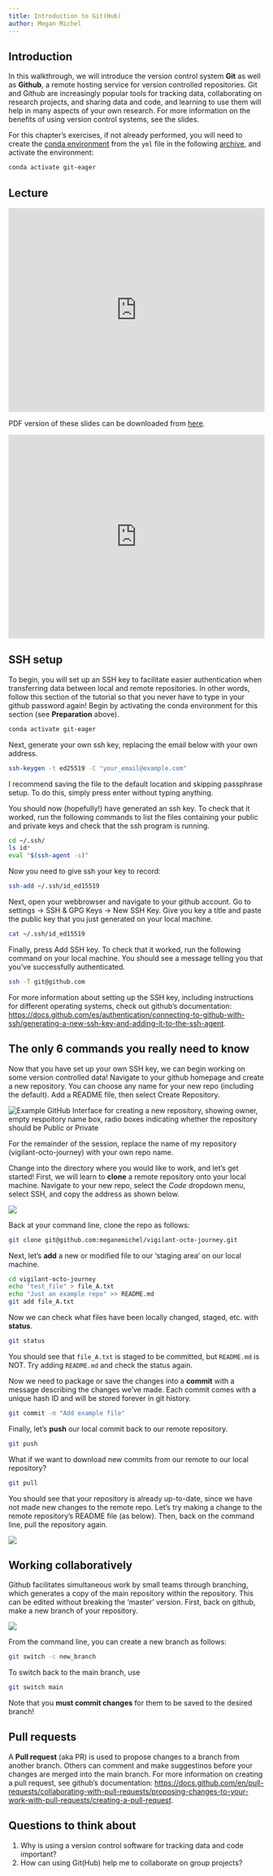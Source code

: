 ```yaml
---
title: Introduction to Git(Hub)
author: Megan Michel
---
```


## Introduction

In this walkthrough, we will introduce the version control system **Git** as well as **Github**, a remote hosting service for version controlled repositories. Git and Github are increasingly popular tools for tracking data, collaborating on research projects, and sharing data and code, and learning to use them will help in many aspects of your own research. For more information on the benefits of using version control systems, see the slides.

::: {.callout-tip}
For this chapter's exercises, if not already performed, you will need to create the [conda environment](before-you-start.qmd#creating-a-conda-environment) from the `yml` file in the following [archive](https://doi.org/10.5281/zenodo.6983119), and activate the environment:

```bash
conda activate git-eager
```
:::


## Lecture

<iframe src="https://docs.google.com/presentation/d/e/2PACX-1vR07xSxl-AaB6df4Mu4BN4X41U5SM41fKy0gvZ7sSSPtqRoF2RqFth-aduhN9nkRpkdzP0N6fb5x5Ok/embed?start=true&loop=true&delayms=10000" frameborder="0" width="100%" height="400px" allowfullscreen="true" mozallowfullscreen="true" webkitallowfullscreen="true"></iframe>

PDF version of these slides can be downloaded from [here](<https://github.com/SPAAM-community/https://github.com/SPAAM-community/wss-summer-school/raw/main/docs/raw/main/docs/assets/slides/2022/2b-intro-to-github/SPAAM%20Summer%20School%202022%20-%202B%20-%20Introduction%20to%20Git(Hub).pdf>).

<iframe width="100%" height="400px" src="https://www.youtube.com/embed/Eh9TldDahW0" title="YouTube video player" frameborder="0" allow="accelerometer; autoplay; clipboard-write; encrypted-media; gyroscope; picture-in-picture" allowfullscreen></iframe>

## SSH setup

To begin, you will set up an SSH key to facilitate easier authentication when transferring data between local and remote repositories. In other words, follow this section of the tutorial so that you never have to type in your github password again!
Begin by activating the conda environment for this section (see **Preparation** above).

```bash
conda activate git-eager
```

Next, generate your own ssh key, replacing the email below with your own address.

```bash
ssh-keygen -t ed25519 -C "your_email@example.com"
```

I recommend saving the file to the default location and skipping passphrase setup. To do this, simply press enter without typing anything.

You should now (hopefully!) have generated an ssh key. To check that it worked, run the following commands to list the files containing your public and private keys and check that the ssh program is running.

```bash
cd ~/.ssh/
ls id*
eval "$(ssh-agent -s)"
```

Now you need to give ssh your key to record:

```bash
ssh-add ~/.ssh/id_ed15519
```

Next, open your webbrowser and navigate to your github account. Go to settings -> SSH & GPG Keys -> New SSH Key. Give you key a title and paste the public key that you just generated on your local machine.

```bash
cat ~/.ssh/id_ed15519
```

Finally, press Add SSH key. To check that it worked, run the following command on your local machine. You should see a message telling you that you've successfully authenticated.

```bash
ssh -T git@github.com
```

For more information about setting up the SSH key, including instructions for different operating systems, check out github's documentation: [https://docs.github.com/es/authentication/connecting-to-github-with-ssh/generating-a-new-ssh-key-and-adding-it-to-the-ssh-agent](https://docs.github.com/es/authentication/connecting-to-github-with-ssh/generating-a-new-ssh-key-and-adding-it-to-the-ssh-agent).

## The only 6 commands you really need to know

Now that you have set up your own SSH key, we can begin working on some version controlled data! Navigate to your github homepage and create a new repository. You can choose any name for your new repo (including the default). Add a README file, then select Create Repository.

![Example GitHub Interface for creating a new repository, showing owner, empty respoitory name box, radio boxes indicating whether the repository should be Public or Private](assets/images/chapters/introduction-to-git/create_repo.png)
<!-- TODO -->
<!-- alt text/captions for all images-->

:::  {.callout-note}
For the remainder of the session, replace the name of my repository (vigilant-octo-journey) with your own repo name.
:::
<!-- TODO -->
<!-- replace all 'notes' with call outs -->

Change into the directory where you would like to work, and let's get started!
First, we will learn to **clone** a remote repository onto your local machine. Navigate to your new repo, select the _Code_ dropdown menu, select SSH, and copy the address as shown below.

![](assets/images/chapters/introduction-to-git/git_clone.png)

Back at your command line, clone the repo as follows:

```bash
git clone git@github.com:meganemichel/vigilant-octo-journey.git
```

Next, let's **add** a new or modified file to our 'staging area' on our local machine.

```bash
cd vigilant-octo-journey
echo "test_file" > file_A.txt
echo "Just an example repo" >> README.md
git add file_A.txt
```

Now we can check what files have been locally changed, staged, etc. with **status**.

```bash
git status
```

You should see that `file_A.txt` is staged to be committed, but `README.md` is NOT. Try adding `README.md` and check the status again.

Now we need to package or save the changes into a **commit** with a message describing the changes we've made. Each commit comes with a unique hash ID and will be stored forever in git history.

```bash
git commit -m "Add example file"
```

Finally, let's **push** our local commit back to our remote repository.

```bash
git push
```

What if we want to download new commits from our remote to our local repository?

```bash
git pull
```

You should see that your repository is already up-to-date, since we have not made new changes to the remote repo. Let's try making a change to the remote repository's README file (as below). Then, back on the command line, pull the repository again.

![](assets/images/chapters/introduction-to-git/git_pull.png)

## Working collaboratively

Github facilitates simultaneous work by small teams through branching, which generates a copy of the main repository within the repository. This can be edited without breaking the 'master' version.
First, back on github, make a new branch of your repository.

![](assets/images/chapters/introduction-to-git/git_switch.png)

From the command line, you can create a new branch as follows:

```bash
git switch -c new_branch
```

To switch back to the main branch, use

```bash
git switch main
```

Note that you **must commit changes** for them to be saved to the desired branch!

## Pull requests

A **Pull request** (aka PR) is used to propose changes to a branch from another branch. Others can comment and make suggestinos before your changes are merged into the main branch.
For more information on creating a pull request, see github's documentation: [https://docs.github.com/en/pull-requests/collaborating-with-pull-requests/proposing-changes-to-your-work-with-pull-requests/creating-a-pull-request](https://docs.github.com/en/pull-requests/collaborating-with-pull-requests/proposing-changes-to-your-work-with-pull-requests/creating-a-pull-request).

## Questions to think about

1. Why is using a version control software for tracking data and code important?
2. How can using Git(Hub) help me to collaborate on group projects?